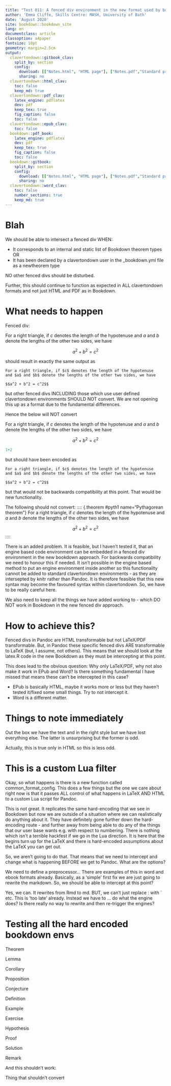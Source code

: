 ```yaml
---
title: "Test 011: A fenced div environment in the new format used by bookdown"
author: 'Emma Cliffe, Skills Centre: MASH, University of Bath'
date: 'August 2020'
site: bookdown::bookdown_site
lang: en
documentclass: article
classoption: a4paper
fontsize: 10pt
geometry: margin=2.5cm
output:
  clavertondown::gitbook_clav:
    split_by: section
    config:
      download: [["Notes.html", "HTML page"], ["Notes.pdf","Standard print PDF"], ["NotesClear.pdf","Clear print PDF"], ["NotesLarge.pdf","Large print PDF"], ["Notes.docx","Accessible Word document"], ["Notes.epub","Accessible EPub book" ]]
      sharing: no
  clavertondown::html_clav:
    toc: false
    keep_md: true
  clavertondown::pdf_clav:
    latex_engine: pdflatex
    dev: pdf
    keep_tex: true
    fig_caption: false
    toc: false
  clavertondown::epub_clav:
    toc: false
  bookdown::pdf_book:
    latex_engine: pdflatex
    dev: pdf
    keep_tex: true
    fig_caption: false
    toc: false
  bookdown::gitbook:
    split_by: section
    config:
      download: [["Notes.html", "HTML page"], ["Notes.pdf","Standard print PDF"], ["NotesClear.pdf","Clear print PDF"], ["NotesLarge.pdf","Large print PDF"], ["Notes.docx","Accessible Word document"], ["Notes.epub","Accessible EPub book" ]]
      sharing: no
  clavertondown::word_clav:
    toc: false
    number_sections: true
    keep_md: true
---
```


# Blah

We should be able to intersect a fenced div WHEN:

* It corresponds to an internal and static list of Bookdown theorem types OR
* It has been declared by a clavertondown user in the _bookdown.yml file as a newtheorem type

NO other fenced divs should be disturbed.

Further, this should continue to function as expected in ALL clavertondown formats and not just HTML and PDF as in Bookdown. 

# What needs to happen

Fenced div: 

::: {.theorem #pyth1 name="Pythagorean theorem"}
For a right triangle, if $c$ denotes the length of the hypotenuse
and $a$ and $b$ denote the lengths of the other two sides, we have

$$a^2 + b^2 = c^2$$
:::

should result in exactly the same output as

``` theorem
For a right triangle, if $c$ denotes the length of the hypotenuse
and $a$ and $b$ denote the lengths of the other two sides, we have

$$a^2 + b^2 = c^2$$
```

but other fenced divs INCLUDING those which use user defined clavertondown environments SHOULD NOT convert. We are not opening this up as a format due to the fundamental differences.

Hence the below will NOT convert

::: {.Nugget #def1}
For a right triangle, if $c$ denotes the length of the hypotenuse
and $a$ and $b$ denote the lengths of the other two sides, we have

$$a^2 + b^2 = c^2$$
```r
1+2
```
:::

but should have been encoded as

```newtheorem
For a right triangle, if $c$ denotes the length of the hypotenuse
and $a$ and $b$ denote the lengths of the other two sides, we have

$$a^2 + b^2 = c^2$$
```

but that would not be backwards compatibility at this point. That would be new functionality. 

The following should not convert:
:::: {.theorem #pyth1 name="Pythagorean theorem"}
For a right triangle, if $c$ denotes the length of the hypotenuse
and $a$ and $b$ denote the lengths of the other two sides, we have

$$a^2 + b^2 = c^2$$
::::


There is an added problem. It is feasible, but I haven't tested it, that an engine based code environment can be embedded in a fenced div environment in the new bookdown approach. For backwards compatibility we need to honour this if needed. It isn't possible in the engine based method to put an engine environment inside another so this functionality cannot be added to standard clavertondown environments - as they are intersepted by knitr rather than Pandoc. It is therefore feasible that this new syntax may become the favoured syntax within clavertondown. So, we have to be really careful here. 

We also need to keep all the things we have added working to - which DO NOT work in Bookdown in the new fenced div approach. 

# How to achieve this?

Fenced divs in Pandoc are HTML transformable but not LaTeX/PDF transformable. But, in Pandoc these specific fenced divs ARE transformable to LaTeX (but, I assume, not others). This means that we should look at the latex.R code in the new Bookdown as they must be intercepting at this point. 

This does lead to the obvious question: Why only LaTeX/PDF, why not also make it work in EPub and Word? Is there something fundamental I have missed that means these can't be intercepted in this case? 

* EPub is basically HTML, maybe it works more or less but they haven't tested it/fixed some small things. Try to not intercept it. 
* Word is a different matter.

# Things to note immediately

Out the box we have the text and in the right style but we have lost everything else. The latter is unsurprising but the former is odd. 

Actually, this is true only in HTML so this is less odd. 

# This is a custom Lua filter

Okay, so what happens is there is a new function called common_format_config. This does a few things but the one we care about right now is that it passes ALL control of what happens in LaTeX AND HTML to a custom Lua script for Pandoc. 

This is not great. It replicates the same hard-encoding that we see in Bookdown but now we are outside of a situation where we can realistically do anything about it. They have definitely gone further down the hard-encoding route - and further away from being able to do any of the things that our user base wants e.g. with respect to numbering. There is nothing which isn't a terrible hackfest if we go in the Lua direction. 
It is here that the begins turn up for the LaTeX and there is hard-encoded assumptions about the LaTeX you can get out. 

So, we aren't going to do that. That means that we need to intercept and change what is happening BEFORE we get to Pandoc. What are the options? 

We need to define a preprocessor... There are examples of this in word and ebook formats already. Basically, as a 'simple' first fix we are just going to rewrite the markdown. So, we should be able to intercept at this point?

Yes, we can. It rewrites from Rmd to md. BUT, we can't just replace : with ` etc. This is 'too late' already. Instead we have to ... do what the engine does? Is there really no way to rewrite and then re-trigger the engines? 

# Testing all the hard encoded bookdown envs

::: {.theorem}
Theorem
:::

::: {.lemma}
Lemma
:::

::: {.corollary}
Corollary
:::

::: {.proposition}
Proposition
:::

::: {.conjecture}
Conjecture
:::

::: {.definition}
Definition
:::

::: {.example}
Example
:::

::: {.exercise}
Exercise
:::

::: {.hypothesis}
Hypothesis
:::

::: {.proof}
Proof
:::

::: {.solution}
Solution
:::

::: {.remark}
Remark
:::

And this shouldn't work:

:::: {.remark}
Thing that shouldn't convert
::::
